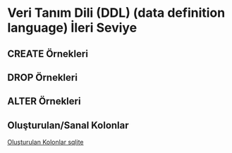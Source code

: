# Veri Tanım Dili (DDL) (data definition language) İleri Seviye

## CREATE Örnekleri

## DROP Örnekleri

## ALTER Örnekleri



## Oluşturulan/Sanal Kolonlar

[Oluşturulan Kolonlar sqlite](https://www.sqlite.org/gencol.html)
